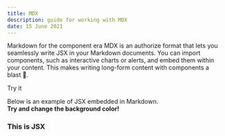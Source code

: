 ```yaml
---
title: MDX
description: guide for working with MDX
date: 15 June 2021
---
```


Markdown for the component era
MDX is an authorize format that lets you seamlessly write JSX in your Markdown documents. You can import components, such as interactive charts or alerts, and embed them within your content. This makes writing long-form content with components a blast 🚀.

Try it

Below is an example of JSX embedded in Markdown. <br /> **Try and change
the background color!**

<div style={{ padding: '20px', backgroundColor: 'tomato' }}>
  <h3>This is JSX</h3>
</div>
